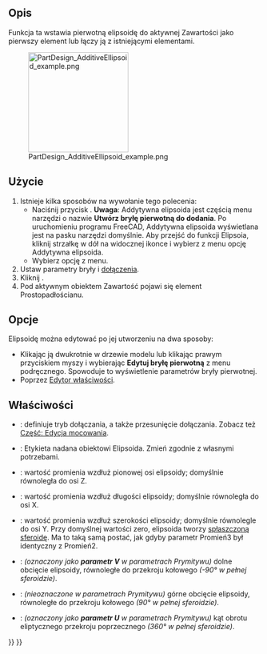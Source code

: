 <languages/>

{{Docnav/pl
|[[PartDesign_AdditiveCone/pl|Addytywny stożek]]
|[[PartDesign_AdditiveTorus/pl|Addytywny torus]]
|[[PartDesign_Workbench/pl|środowisko pracy Projekt Części]]
|IconL=PartDesign_AdditiveCone.svg
|IconR=PartDesign_AdditiveTorus.svg
|IconC=Workbench_PartDesign.svg
}}

{{GuiCommand/pl
|Name=PartDesign AdditiveEllipsoid
|Name/pl=Projekt Części: Addytywna elipsoida
|MenuLocation=Projekt Części → Utwórz cechę przez dodanie → Addytywna elipsoida
|Workbenches=[[PartDesign_Workbench/pl|Projekt Części]]
|Version=0.17
|SeeAlso=[[PartDesign_CompPrimitiveAdditive/pl|Komponent bryła pierwotna do dodania]], [[PartDesign_SubtractiveEllipsoid/pl|Subtraktywna elipsoida]]
}}

<span id="Description"></span>
==Opis==

Funkcja ta wstawia pierwotną elipsoidę do aktywnej Zawartości jako pierwszy element lub łączy ją z istniejącymi elementami.

[[File:PartDesign_AdditiveEllipsoid_example.png|200px]]

<span id="Usage"></span>
==Użycie==

# Istnieje kilka sposobów na wywołanie tego polecenia:
#* Naciśnij przycisk {{Button|[[File:PartDesign_AdditiveEllipsoid.svg|16px]] [[PartDesign_AdditiveEllipsoid/pl|Addytywna elipsoida]]}}. '''Uwaga''': Addytywna elipsoida jest częścią menu narzędzi o nazwie '''Utwórz bryłę pierwotną do dodania'''. Po uruchomieniu programu FreeCAD, Addytywna elipsoida wyświetlana jest na pasku narzędzi domyślnie. Aby przejść do funkcji Elipsoia, kliknij strzałkę w dół na widocznej ikonce i wybierz z menu opcję Addytywna elipsoida.
#* Wybierz opcję {{MenuCommand|Projekt Części → Utwórz bryłę pierwotną do dodania → [[Image:PartDesign_AdditiveEllipsoid.svg|16px]] Addytywna elipsoida}} z menu.
# Ustaw parametry bryły i [[Part_EditAttachment/pl|dołączenia]].
# Kliknij {{Button|OK}}.
# Pod aktywnym obiektem Zawartość pojawi się element Prostopadłościanu.

<span id="Options"></span>
==Opcje==

Elipsoidę można edytować po jej utworzeniu na dwa sposoby:
* Klikając ją dwukrotnie w drzewie modelu lub klikając prawym przyciskiem myszy i wybierając '''Edytuj bryłę pierwotną''' z menu podręcznego. Spowoduje to wyświetlenie parametrów bryły pierwotnej.
* Poprzez [[Property_editor/pl|Edytor właściwości]].

<span id="Properties"></span>
==Właściwości==

* {{PropertyData|Dołączenie}}: definiuje tryb dołączania, a także przesunięcie dołączania. Zobacz też [[Part_EditAttachment/pl|Część: Edycja mocowania]].
* {{PropertyData|Etykieta}}: Etykieta nadana obiektowi Elipsoida. Zmień zgodnie z własnymi potrzebami.
* {{PropertyData|Promień1}}: wartość promienia wzdłuż pionowej osi elipsoidy; domyślnie równoległa do osi Z.
* {{PropertyData|Promień2}}: wartość promienia wzdłuż długości elipsoidy; domyślnie równoległa do osi X.
* {{PropertyData|Promień3}}: wartość promienia wzdłuż szerokości elipsoidy; domyślnie równolegle do osi Y. Przy domyślnej wartości zero, elipsoida tworzy [http://en.wikipedia.org/wiki/Oblate_spheroid spłaszczoną sferoidę]. Ma to taką samą postać, jak gdyby parametr Promień3 był identyczny z Promień2.
* {{PropertyData|Kąt1}}: ''(oznaczony jako '''parametr V''' w parametrach Prymitywu)'' dolne obcięcie elipsoidy, równoległe do przekroju kołowego ''(-90° w pełnej sferoidzie)''.
* {{PropertyData|Kąt2}}: ''(nieoznaczone w parametrach Prymitywu)'' górne obcięcie elipsoidy, równoległe do przekroju kołowego ''(90° w pełnej sferoidzie)''.
* {{PropertyData|Kąt3}}: ''(oznaczony jako '''parametr U''' w parametrach Prymitywu)'' kąt obrotu eliptycznego przekroju poprzecznego ''(360° w pełnej sferoidzie)''.


{{Docnav/pl
|[[PartDesign_AdditiveCone/pl|Addytywny stożek]]
|[[PartDesign_AdditiveTorus/pl|Addytywny torus]]
|[[PartDesign_Workbench/pl|środowisko pracy Projekt Części]]
|IconL=PartDesign_AdditiveCone.svg
|IconR=PartDesign_AdditiveTorus.svg
|IconC=Workbench_PartDesign.svg
}}

{{PartDesign_Tools_navi{{#translation:}}}}
{{Userdocnavi{{#translation:}}}}